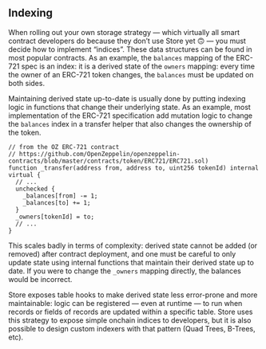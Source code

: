 ## Indexing

When rolling out your own storage strategy — which virtually all smart contract developers do because they don’t use Store yet 🙃 — you must decide how to implement “indices”. These data structures can be found in most popular contracts. As an example, the `balances` mapping of the ERC-721 spec is an index: it is a derived state of the `owners` mapping: every time the owner of an ERC-721 token changes, the `balances` must be updated on both sides.

Maintaining derived state up-to-date is usually done by putting indexing logic in functions that change their underlying state. As an example, most implementation of the ERC-721 specification add mutation logic to change the `balances` index in a transfer helper that also changes the ownership of the token.

```solidity
// from the OZ ERC-721 contract
// https://github.com/OpenZeppelin/openzeppelin-contracts/blob/master/contracts/token/ERC721/ERC721.sol)
function _transfer(address from, address to, uint256 tokenId) internal virtual {
  // ...
  unchecked {
    _balances[from] -= 1;
    _balances[to] += 1;
  }
  _owners[tokenId] = to;
  // ...
}
```

This scales badly in terms of complexity: derived state cannot be added (or removed) after contract deployment, and one must be careful to only update state using internal functions that maintain their derived state up to date. If you were to change the `_owners` mapping directly, the balances would be incorrect.

Store exposes table hooks to make derived state less error-prone and more maintainable: logic can be registered — even at runtime — to run when records or fields of records are updated within a specific table. Store uses this strategy to expose simple onchain indices to developers, but it is also possible to design custom indexers with that pattern (Quad Trees, B-Trees, etc).
